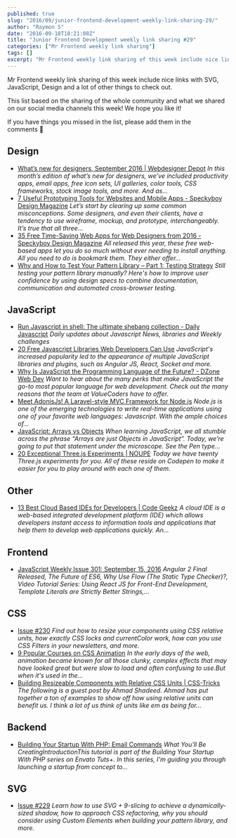 ```yaml
---
published: true
slug: "2016/09/junior-frontend-development-weekly-link-sharing-29/"
author: "Raymon S"
date: "2016-09-18T18:21:08Z"
title: "Junior Frontend Development weekly link sharing #29"
categories: ["Mr Frontend weekly link sharing"]
tags: []
excerpt: "Mr Frontend weekly link sharing of this week include nice links with SVG, JavaScript, Design and a ..."
---
```


Mr Frontend weekly link sharing of this week include nice links with SVG, JavaScript, Design and a lot of other things to check out.

This list based on the sharing of the whole community and what we shared on our social media channels this week! We hope you like it!

If you have things you missed in the list, please add them in the comments 🙂

## Design

* [What’s new for designers, September 2016 | Webdesigner Depot](http://buff.ly/2cPPlri "What’s new for designers, September 2016 | Webdesigner Depot") _In this month’s edition of what’s new for designers, we’ve included productivity apps, email apps, free icon sets, UI galleries, color tools, CSS frameworks, stock image tools, and more. And as…_
* [7 Useful Prototyping Tools for Websites and Mobile Apps - Speckyboy Design Magazine](http://buff.ly/2cvGngi "7 Useful Prototyping Tools for Websites and Mobile Apps - Speckyboy Design Magazine") _Let’s start by clearing up some common misconceptions. Some designers, and even their clients, have a tendency to use wireframe, mockup, and prototype, interchangeably. It’s true that all three…_
* [35 Free Time-Saving Web Apps for Web Designers from 2016 - Speckyboy Design Magazine](http://buff.ly/2c9KPDk "35 Free Time-Saving Web Apps for Web Designers from 2016 - Speckyboy Design Magazine") _All released this year, these free web-based apps let you do so much without ever needing to install anything. All you need to do is bookmark them. They either offer..._
* [Why and How to Test Your Pattern Library – Part 1: Testing Strategy](http://buff.ly/2c5AurY "Why and How to Test Your Pattern Library – Part 1: Testing Strategy") _Still testing your pattern library manually? Here's how to improve user confidence by using design specs to combine documentation, communication and automated cross-browser testing._

## JavaScript

* [Run Javascript in shell: The ultimate shebang collection - Daily Javascript](http://buff.ly/2cPOE18 "Run Javascript in shell: The ultimate shebang collection - Daily Javascript") _Daily updates about Javascript News, libraries and Weekly challenges_
* [20 Free Javascript Libraries Web Developers Can Use](http://buff.ly/2c9KW1E "20 Free Javascript Libraries Web Developers Can Use") _JavaScript's increased popularity led to the appearance of multiple JavaScript libraries and plugins, such as Angular JS, React, Socket and more._
* [Why Is JavaScript the Programming Language of the Future? - DZone Web Dev](http://buff.ly/2crzKe0 "Why Is JavaScript the Programming Language of the Future? - DZone Web Dev") _Want to hear about the many perks that make JavaScript the go-to most popular language for web development. Check out the many reasons that the team at ValueCoders have to offer._
* [Meet AdonisJs! A Laravel-style MVC Framework for Node.js](http://buff.ly/2crzN9K "Meet AdonisJs! A Laravel-style MVC Framework for Node.js") _Node.js is one of the emerging technologies to write real-time applications using one of your favorite web languages: Javascript. With the ample choices of..._
* [JavaScript: Arrays vs Objects](http://buff.ly/2cgG5sV "JavaScript: Arrays vs Objects") _When learning JavaScript, we all stumble across the phrase “Arrays are just Objects in JavaScript”. Today, we’re going to put that statement under the microscope. See the Pen type…_
* [20 Exceptional Three.js Experiments | NOUPE](http://buff.ly/2cgH38s "20 Exceptional Three.js Experiments | NOUPE") _Today we have twenty Three.js experiments for you. All of these reside on Codepen to make it easier for you to play around with each one of them._

## Other

* [13 Best Cloud Based IDEs for Developers | Code Geekz](http://buff.ly/2cjZXwu "13 Best Cloud Based IDEs for Developers | Code Geekz") _A cloud IDE is a web-based integrated development platform (IDE) which allows developers instant access to information tools and applications that help them to develop web applications quickly. An…_

## Frontend

* [JavaScript Weekly Issue 301: September 15, 2016](http://buff.ly/2cO9hIe "JavaScript Weekly Issue 301: September 15, 2016") _Angular 2 Final Released, The Future of ES6, Why Use Flow (The Static Type Checker)?, Video Tutorial Series: Using React JS for Front-End Development, Template Literals are Strictly Better Strings,…_

## CSS

* [Issue #230](http://buff.ly/2c9JJrh "Issue #230") _Find out how to resize your components using CSS relative units, how exactly CSS locks and currentColor work, how can you use CSS Filters in your newsletters, and more._
* [9 Popular Courses on CSS Animation](http://buff.ly/2cg9KRG "9 Popular Courses on CSS Animation") _In the early days of the web, animation became known for all those clunky, complex effects that may have looked great but were slow to load and often confusing to use.But when it's used in the..._
* [Building Resizeable Components with Relative CSS Units | CSS-Tricks](http://buff.ly/2ciTtNZ "Building Resizeable Components with Relative CSS Units | CSS-Tricks") _The following is a guest post by Ahmad Shadeed. Ahmad has put together a ton of examples to show off how using relative units can benefit us. I think a lot of us think of units like em as being for…_

## Backend

* [Building Your Startup With PHP: Email Commands](http://buff.ly/2cYGp2k "Building Your Startup With PHP: Email Commands") _What You'll Be CreatingIntroductionThis tutorial is part of the Building Your Startup With PHP series on Envato Tuts+. In this series, I'm guiding you through launching a startup from concept to..._

## SVG

* [Issue #229](http://buff.ly/2c1f8Hl "Issue #229") _Learn how to use SVG + 9-slicing to achieve a dynamically-sized shadow, how to approach CSS refactoring, why you should consider using Custom Elements when building your pattern library, and more._
